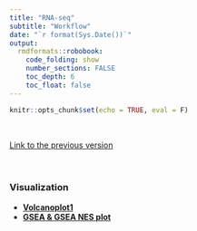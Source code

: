 ```yaml
---
title: "RNA-seq"
subtitle: "Workflow"
date: "`r format(Sys.Date())`"
output:  
  rmdformats::robobook: 
    code_folding: show 
    number_sections: FALSE
    toc_depth: 6
    toc_float: false
---
```


```r
knitr::opts_chunk$set(echo = TRUE, eval = F)
```
<br>

[Link to the previous version](https://sung2021.github.io/samplePages/RNAseq.html)  
<br><br>

### Visualization  

  * [**Volcanoplot1**](analysis/Volcanoplot.24.05.24.html)
<!-- <img src="img/scRNA_UMAP.png"><br> -->
  * [**GSEA & GSEA NES plot**](analysis/GSEAPlot.24.05.24.html)
<!-- <img src="img/scRNA_UMAP.png"><br> -->
<br><br>


<!-- ### Initial Processing   -->

<!-- * [**Raw data processing **](https://sung2021.github.io/works.io/samples/processing/scRNA_preprocessing.html)<br> -->
<!--     * cellranger   -->
<!--     * doublet removal    -->
<!-- <br> -->

<!-- * [**Raw data filitering by UMI & mitochondrial content**](https://sung2021.github.io/works.io/samples/processing/scRNA_QC.html)   -->
<!-- <img src="img/scRNA_umi_filter.png"><br> -->
<!-- <br><br>   -->

<!-- ### UMAP/Clustering   -->

<!--   * [**UMAP/Clustering**](scRNA/Daiichi.example.UMAP.html)   -->
<!-- <img src="img/scRNA_UMAP.png"><br> -->
<!-- <br><br> -->
<!--   * [**Simple Gene Ontology analysis by cluster marker genes**](scRNA/Daiichi2024_30342.24.05.11.clusterGSEA.html)<br> -->
<!-- <img src="img/scRNA_GSEA.png"><br> -->
<!-- <br><br>  -->

<!-- ### Marker gene Analyais    -->

<!--   * [**Marker genes summary report**](scRNA/scRNA_UMAP.html)   -->
<!-- <br><br><br>   -->

<!-- ### Differentially Expressed Genes Analyais    -->

<!--   * [**DEG report**](scRNA/Daiichi2024_30342.DEG.html)<br> -->
<!-- <img src="img/scRNA_DEG.png"><br> -->
<!-- <br><br> -->


<!-- ### Cell Type annotation     -->

<!--   * [**Immune Cell Type Annotation by scType**](scRNA/scRNA_scType.html)<br>   -->
<!-- <img src="img/scRNA_scType.png"><br>   -->

<!--   * [**Manual Annotation by marker genes**](scRNA/Daiichi2024_30342.24.05.12.suggestedAnnotation.html)<br> -->
<!-- <img src="img/scRNA_manual_annotation.png"><br> -->
<!-- <br><br>  -->

<!-- ### Functional analysis   -->

<!--   * [**Population shift**](scRNA/Daiichi2024_30342.24.05.12.analysis_population.html)   -->
<!-- <img src="img/scRNA_population.png"><br> -->

<!--   * [**Gene signature scoring**](scRNA/scRNA_scoring.html)<br> -->

<!-- <img src="img/scRNA_scoring1.png"><br>   -->

<!--   * [**Differentially Exprssed Genes Analysis between selected groups**](scRNA/scRNA_scoring.html)<br> -->


<!--   * [**GSVA**](scRNA/scRNA_scoring.html)    -->


